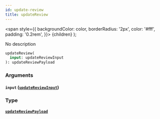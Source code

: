 ```yaml
---
id: update-review
title: updateReview
---
```


<span
style={{
      backgroundColor: color,
      borderRadius: '2px',
      color: '#fff',
      padding: '0.2rem',
    }}>
{children}
</span>
);

No description

```graphql
updateReview(
  input: updateReviewInput
): updateReviewPayload

```

### Arguments

#### `input` ([`updateReviewInput`](/v1/inputs/update-review-input))

### Type

#### [`updateReviewPayload`](/v1/objects/update-review-payload)
